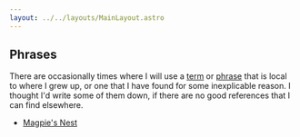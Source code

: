 ```yaml
---
layout: ../../layouts/MainLayout.astro
---
```



<LastUpdated filePath="src/pages/phrases/index.mdx" />

<article>

# Phrases

There are occasionally times where I will use a
[term](https://en.wikipedia.org/wiki/Terminology) or
[phrase](https://en.wikipedia.org/wiki/Phrase) that is local to
where I grew up, or one that I have found for some inexplicable reason. I
thought I'd write some of them down, if there are no good references that I
can find elsewhere.

- [Magpie's Nest](/phrases/magpies-nest)

</article>
